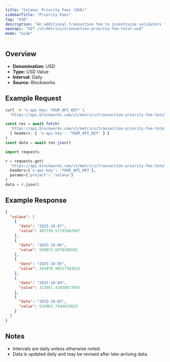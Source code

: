 ```yaml
---
title: "Solana: Priority Fees (USD)"
sidebarTitle: "Priority Fees"
tag: "USD"
description: "An additional transaction fee to incentivize validators to prioritize and execute transactions."
openapi: "GET /v1/metrics/transaction-priority-fee-total-usd"
mode: "wide"
---
```


## Overview

- **Denomination:** USD
- **Type:** USD Value
- **Interval:** Daily
- **Source:** Blockworks

## Example Request

<CodeGroup>

```bash cURL
curl -H "x-api-key: YOUR_API_KEY" \
  "https://api.blockworks.com/v1/metrics/transaction-priority-fee-total-usd?project=solana"
```

```typescript TypeScript
const res = await fetch(
  'https://api.blockworks.com/v1/metrics/transaction-priority-fee-total-usd?project=solana',
  { headers: { 'x-api-key': 'YOUR_API_KEY' } }
)
const data = await res.json()
```

```python Python
import requests

r = requests.get(
  'https://api.blockworks.com/v1/metrics/transaction-priority-fee-total-usd',
  headers={'x-api-key': 'YOUR_API_KEY'},
  params={'project': 'solana'}
)
data = r.json()
```

</CodeGroup>

## Example Response

```json
{
  "solana": [
    {
      "date": "2025-10-07",
      "value": 407250.57191862667
    },
    {
      "date": "2025-10-06",
      "value": 599072.6978388592
    },
    {
      "date": "2025-10-05",
      "value": 341870.98517383623
    },
    {
      "date": "2025-10-04",
      "value": 323951.42930877855
    },
    {
      "date": "2025-10-03",
      "value": 534963.7444629625
    }
  ]
}
```

## Notes
- Intervals are daily unless otherwise noted.
- Data is updated daily and may be revised after late-arriving data.